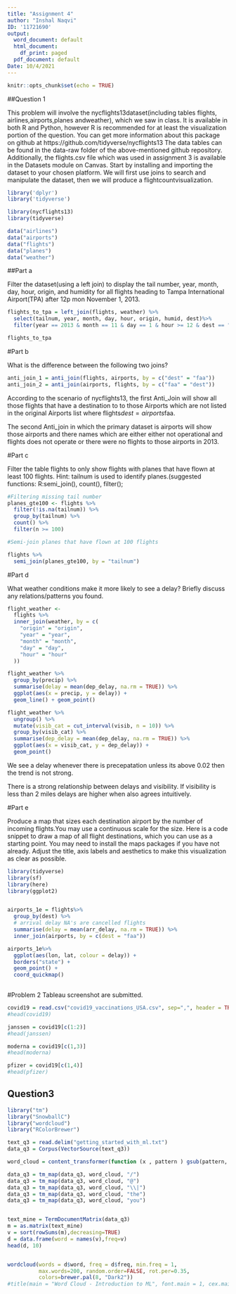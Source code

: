```yaml
---
title: "Assignment 4"
author: "Inshal Naqvi"
ID: '11721690'
output:
  word_document: default
  html_document:
    df_print: paged
  pdf_document: default
Date: 10/4/2021
---
```


```r
knitr::opts_chunk$set(echo = TRUE)
```

##Question 1

This problem will involve the nycflights13dataset(including tables flights, airlines,airports,planes andweather), which we saw in class. It is available in both R and Python, however R is recommended for at least the visualization portion of the question. You can get more information about this package on github at https://github.com/tidyverse/nycflights13 The  data  tables  can  be  found  in  the  data-raw  folder  of  the  above-mentioned github repository. Additionally,  the flights.csv file which  was  used  in  assignment  3  is  available  in  the Datasets module on Canvas. Start by installing and importing the dataset to your chosen platform. We will first  use  joins  to  search  and  manipulate  the  dataset,  then  we  will  produce  a  flightcountvisualization.


```r
library('dplyr')
library('tidyverse')
```



```r

library(nycflights13)
library(tidyverse)

data("airlines")
data("airports")
data("flights")
data("planes")
data("weather")
```

##Part a

Filter the dataset(using a left join) to display the tail number, year, month, day,  hour,  origin,  and  humidity  for all  flights heading  to Tampa  International Airport(TPA) after 12p mon November 1, 2013.

```r
flights_to_tpa = left_join(flights, weather) %>% 
  select(tailnum, year, month, day, hour, origin, humid, dest)%>%
  filter(year == 2013 & month == 11 & day == 1 & hour >= 12 & dest == "TPA")

flights_to_tpa
```

#Part b

What is the difference between the following two joins?


```r

anti_join_1 = anti_join(flights, airports, by = c("dest" = "faa"))
anti_join_2 = anti_join(airports, flights, by = c("faa" = "dest"))

```

According to the scenario of nycflights13, the first Anti_Join will show all those flights that have a destination to to those Airports which are not listed in the original Airports list where flights$dest = airports$faa.

The second Anti_join in which the primary dataset is airports will show those airports and there names which are either either not operational and flights does not operate or there were no flights to those airports in 2013.

#Part c

Filter the table flights to only show flights with planes that have flown at least 100 flights. Hint: tailnum is used to identify planes.(suggested functions: R:semi_join(), count(), filter();

```r
#Filtering missing tail number
planes_gte100 <- flights %>%
  filter(!is.na(tailnum)) %>%
  group_by(tailnum) %>%
  count() %>%
  filter(n >= 100)

#Semi-join planes that have flown at 100 flights

flights %>%
  semi_join(planes_gte100, by = "tailnum")


```

#Part d

What weather conditions make it more likely to see a delay? Briefly discuss any relations/patterns you found.

```r
flight_weather <-
  flights %>%
  inner_join(weather, by = c(
    "origin" = "origin",
    "year" = "year",
    "month" = "month",
    "day" = "day",
    "hour" = "hour"
  ))

flight_weather %>%
  group_by(precip) %>%
  summarise(delay = mean(dep_delay, na.rm = TRUE)) %>%
  ggplot(aes(x = precip, y = delay)) +
  geom_line() + geom_point()

flight_weather %>%
  ungroup() %>%
  mutate(visib_cat = cut_interval(visib, n = 10)) %>%
  group_by(visib_cat) %>%
  summarise(dep_delay = mean(dep_delay, na.rm = TRUE)) %>%
  ggplot(aes(x = visib_cat, y = dep_delay)) +
  geom_point()
```
We see a delay whenever there is precepatation unless its above 0.02 then the trend is not strong.

There is a strong relationship between delays and visibility. If visibility is less than 2 miles delays are higher when also agrees intuitively.

#Part e

Produce  a  map that sizes each destination  airport  by  the number  of incoming  flights.You may use  a  continuous  scale for  the size. Here  is  a  code snippet  to  draw  a  map  of  all  flight  destinations,  which  you  can  use  as  a  starting point. You may need to install the maps packages if you have not already. Adjust the title, axis labels and aesthetics to make this visualization as clear as possible.



```r
library(tidyverse)
library(sf)
library(here)
library(ggplot2)


airports_1e = flights%>%
  group_by(dest) %>%
  # arrival delay NA's are cancelled flights
  summarise(delay = mean(arr_delay, na.rm = TRUE)) %>%
  inner_join(airports, by = c(dest = "faa"))

airports_1e%>%
  ggplot(aes(lon, lat, colour = delay)) +
  borders("state") +
  geom_point() +
  coord_quickmap()
  
```

#Problem 2
Tableau screenshot are submitted.
```r
covid19 = read.csv("covid19_vaccinations_USA.csv", sep=",", header = TRUE)
#head(covid19)

janssen = covid19[c(1:2)]
#head(janssen)

moderna = covid19[c(1,3)]
#head(moderna)

pfizer = covid19[c(1,4)]
#head(pfizer)

```

## Question3

```r
library("tm")
library("SnowballC")
library("wordcloud")
library("RColorBrewer")

text_q3 = read.delim("getting_started_with_ml.txt")
data_q3 = Corpus(VectorSource(text_q3))

word_cloud = content_transformer(function (x , pattern ) gsub(pattern, " ", x))

data_q3 = tm_map(data_q3, word_cloud, "/")
data_q3 = tm_map(data_q3, word_cloud, "@")
data_q3 = tm_map(data_q3, word_cloud, "\\|")
data_q3 = tm_map(data_q3, word_cloud, "the")
data_q3 = tm_map(data_q3, word_cloud, "you")


text_mine = TermDocumentMatrix(data_q3)
m = as.matrix(text_mine)
v = sort(rowSums(m),decreasing=TRUE)
d = data.frame(word = names(v),freq=v)
head(d, 10)


wordcloud(words = d$word, freq = d$freq, min.freq = 1,
          max.words=200, random.order=FALSE, rot.per=0.35, 
          colors=brewer.pal(8, "Dark2"))
#title(main = "Word Cloud - Introduction to ML", font.main = 1, cex.main = 1)


```

```r


```

```r


```

```r


```